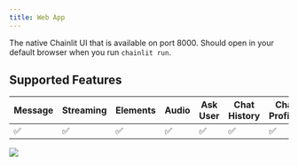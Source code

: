 ```yaml
---
title: Web App
---
```


The native Chainlit UI that is available on port 8000. Should open in your default browser when you run `chainlit run`.

## Supported Features

| Message | Streaming | Elements | Audio | Ask User | Chat History | Chat Profiles | Feedback |
| ------- | --------- | -------- | ----- | -------- | ------------ | ------------- | -------- |
| ✅      | ✅        | ✅       | ✅    | ✅       | ✅           | ✅            | ✅       |

<Frame caption="Preview">
  <img src="/images/starters.gif" />
</Frame>
